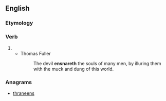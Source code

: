 ==English==

===Etymology===
{{suffix|en|ensnare|eth}}

===Verb===
{{head|en|verb form}}

# {{en-archaic third-person singular of|ensnare}}
#* Thomas Fuller
#*: The devil '''ensnareth''' the souls of many men, by illuring them with the muck and dung of this world.

===Anagrams===
* [[thraneens#English|thraneens]]